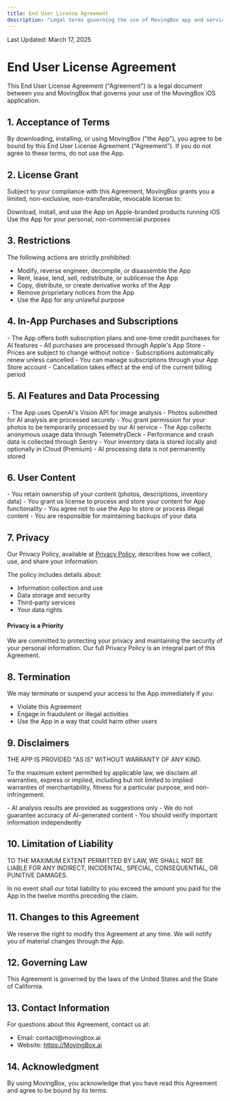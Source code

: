 ```yaml
---
title: End User License Agreement
description: "Legal terms governing the use of MovingBox app and services"
---
```


<Note>
  Last Updated: March 17, 2025
</Note>

# End User License Agreement

This End User License Agreement ("Agreement") is a legal document between you and MovingBox that governs your use of the MovingBox iOS application.

## 1. Acceptance of Terms

<div className="bg-gray-100 dark:bg-gray-800 p-4 rounded-md mb-4">
  By downloading, installing, or using MovingBox ("the App"), you agree to be bound by this End User License Agreement ("Agreement"). If you do not agree to these terms, do not use the App.
</div>

## 2. License Grant

Subject to your compliance with this Agreement, MovingBox grants you a limited, non-exclusive, non-transferable, revocable license to:

<CardGroup cols={2}>
  <Card title="Use the App" icon="mobile-screen">
    Download, install, and use the App on Apple-branded products running iOS
  </Card>
  <Card title="Personal Use" icon="user">
    Use the App for your personal, non-commercial purposes
  </Card>
</CardGroup>

## 3. Restrictions

<Warning>
  The following actions are strictly prohibited:
</Warning>

- Modify, reverse engineer, decompile, or disassemble the App
- Rent, lease, lend, sell, redistribute, or sublicense the App
- Copy, distribute, or create derivative works of the App
- Remove proprietary notices from the App
- Use the App for any unlawful purpose

## 4. In-App Purchases and Subscriptions

<Accordion title="4.1 Payment Terms">
  - The App offers both subscription plans and one-time credit purchases for AI features
  - All purchases are processed through Apple's App Store
  - Prices are subject to change without notice
</Accordion>

<Accordion title="4.2 Subscription Terms">
  - Subscriptions automatically renew unless cancelled
  - You can manage subscriptions through your App Store account
  - Cancellation takes effect at the end of the current billing period
</Accordion>

## 5. AI Features and Data Processing

<Steps>
  <Step title="AI Analysis">
    - The App uses OpenAI's Vision API for image analysis
    - Photos submitted for AI analysis are processed securely
    - You grant permission for your photos to be temporarily processed by our AI service
  </Step>
  
  <Step title="Data Collection">
    - The App collects anonymous usage data through TelemetryDeck
    - Performance and crash data is collected through Sentry
    - Your inventory data is stored locally and optionally in iCloud (Premium)
    - AI processing data is not permanently stored
  </Step>
</Steps>

## 6. User Content

<Accordion title="6.1 Your Content">
  - You retain ownership of your content (photos, descriptions, inventory data)
  - You grant us license to process and store your content for App functionality
</Accordion>

<Accordion title="6.2 Acceptable Use">
  - You agree not to use the App to store or process illegal content
  - You are responsible for maintaining backups of your data
</Accordion>

## 7. Privacy

<div className="grid grid-cols-2 gap-4">
  <div>
    <p>Our Privacy Policy, available at <a href="/04-legal/privacy-policy">Privacy Policy</a>, describes how we collect, use, and share your information.</p>
    <p>The policy includes details about:</p>
    <ul>
      <li>Information collection and use</li>
      <li>Data storage and security</li>
      <li>Third-party services</li>
      <li>Your data rights</li>
    </ul>
  </div>
  <div className="bg-gray-100 dark:bg-gray-800 p-4 rounded-md">
    <h4 className="font-bold">Privacy is a Priority</h4>
    <p>We are committed to protecting your privacy and maintaining the security of your personal information. Our full Privacy Policy is an integral part of this Agreement.</p>
  </div>
</div>

## 8. Termination

We may terminate or suspend your access to the App immediately if you:
- Violate this Agreement
- Engage in fraudulent or illegal activities
- Use the App in a way that could harm other users

## 9. Disclaimers

<Accordion title="9.1 Warranty Disclaimer">
  <p className="font-bold">THE APP IS PROVIDED "AS IS" WITHOUT WARRANTY OF ANY KIND.</p>
  
  To the maximum extent permitted by applicable law, we disclaim all warranties, express or implied, including but not limited to implied warranties of merchantability, fitness for a particular purpose, and non-infringement.
</Accordion>

<Accordion title="9.2 AI Analysis Disclaimer">
  - AI analysis results are provided as suggestions only
  - We do not guarantee accuracy of AI-generated content
  - You should verify important information independently
</Accordion>

## 10. Limitation of Liability

<Warning>
  TO THE MAXIMUM EXTENT PERMITTED BY LAW, WE SHALL NOT BE LIABLE FOR ANY INDIRECT, INCIDENTAL, SPECIAL, CONSEQUENTIAL, OR PUNITIVE DAMAGES.
</Warning>

In no event shall our total liability to you exceed the amount you paid for the App in the twelve months preceding the claim.

## 11. Changes to this Agreement

We reserve the right to modify this Agreement at any time. We will notify you of material changes through the App.

## 12. Governing Law

This Agreement is governed by the laws of the United States and the State of California.

## 13. Contact Information

<div className="bg-gray-100 dark:bg-gray-800 p-4 rounded-md mb-4">
  <p className="font-bold mb-2">For questions about this Agreement, contact us at:</p>
  <ul>
    <li>Email: contact@movingbox.ai</li>
    <li>Website: <a href="https://MovingBox.ai">https://MovingBox.ai</a></li>
  </ul>
</div>

## 14. Acknowledgment

By using MovingBox, you acknowledge that you have read this Agreement and agree to be bound by its terms.
